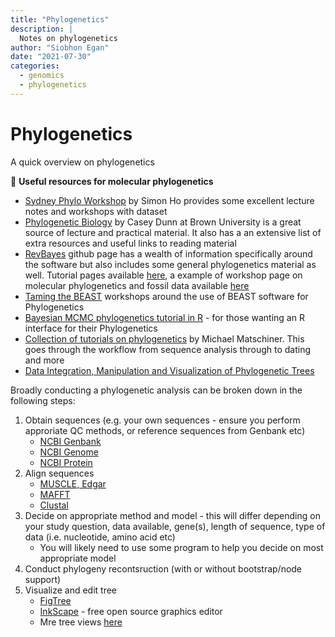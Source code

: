 ```yaml
---
title: "Phylogenetics"
description: |
  Notes on phylogenetics
author: "Siobhon Egan"
date: "2021-07-30"
categories:
  - genomics
  - phylogenetics
---
```


# Phylogenetics

[A quick overview on phylogenetics]{.badge .badge-info}

🔗 **Useful resources for molecular phylogenetics**

-   [Sydney Phylo Workshop](https://github.com/simon-ho/SydneyPhyloWorkshop) by Simon Ho provides some excellent lecture notes and workshops with dataset
-   [Phylogenetic Biology](https://github.com/Phylogenetics-Brown-BIOL1425/phylogeneticbiology) by Casey Dunn at Brown University is a great source of lecture and practical material. It also has a an extensive list of extra resources and useful links to reading material
-   [RevBayes](https://github.com/revbayes) github page has a wealth of information specifically around the software but also includes some general phylogenetics material as well. Tutorial pages available [here](https://revbayes.github.io/tutorials/), a example of workshop page on molecular phylogenetics and fossil data available [here](http://phyloworks.org/revbayes-workshop2017/)
-   [Taming the BEAST](https://taming-the-beast.org/tutorials/Introduction-to-BEAST2/) workshops around the use of BEAST software for Phylogenetics
-   [Bayesian MCMC phylogenetics tutorial in R](https://github.com/thednainus/Bayesian_tutorial) - for those wanting an R interface for their Phylogenetics
-   [Collection of tutorials on phylogenetics](https://github.com/mmatschiner/tutorials) by Michael Matschiner. This goes through the workflow from sequence analysis through to dating and more
-   [Data Integration, Manipulation and Visualization of Phylogenetic Trees](https://yulab-smu.github.io/treedata-book/index.html)

Broadly conducting a phylogenetic analysis can be broken down in the following steps:

1.  Obtain sequences (e.g. your own sequences - ensure you perform approriate QC methods, or reference sequences from Genbank etc)
    -   [NCBI Genbank](https://www.ncbi.nlm.nih.gov/genbank/)
    -   [NCBI Genome](https://www.ncbi.nlm.nih.gov/genome/)
    -   [NCBI Protein](https://www.ncbi.nlm.nih.gov/protein/)
2.  Align sequences
    -   [MUSCLE, Edgar](https://drive5.com/muscle/)
    -   [MAFFT](https://mafft.cbrc.jp/alignment/software/)
    -   [Clustal](http://www.clustal.org/)
3.  Decide on appropriate method and model - this will differ depending on your study question, data available, gene(s), length of sequence, type of data (i.e. nucleotide, amino acid etc)
    -   You will likely need to use some program to help you decide on most appropriate model
4.  Conduct phylogeny recontsruction (with or without bootstrap/node support)
5.  Visualize and edit tree
    -   [FigTree](http://tree.bio.ed.ac.uk/software/figtree/)
    -   [InkScape](https://inkscape.org/) - free open source graphics editor
    -   Mre tree views [here](http://www.treedyn.org/overview/editors.html)
